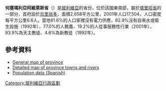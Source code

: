 '''何塞瑪利亞阿維萊斯省'''（{{lang-es|Provincia de José María Avilés}}）是[[玻利維亞|玻利維亞]]的省份，位於該國東南部，屬於[[塔里哈省|塔里哈省]]的一部分，首府設於[[烏里翁多|烏里翁多]]，面積2,658平方公里，2001年人口17,504，人口密度每平方公里6.6人。當地81.6%的人口家裡沒有電力供應，82.9%沒有自來水或衛生設施（1992年），77.0%的人務農、19.2%的人從事服務性行業（2001年），93.9%為天主教徒、4.6%為新教徒（1992年）。

==參考資料==
*[https://web.archive.org/web/20070927201737/http://www.aguabolivia.org/situacionaguaX/Riego/mapas/tarija/t_avilez.htm General map of province]
*[https://web.archive.org/web/20070927201814/http://www.aguabolivia.org/situacionaguaX/Riego/mapas/tarija/avilez.htm Detailed map of province towns and rivers]
*[https://web.archive.org/web/20070222115622/http://www.ine.gov.bo/cgi-bin/PIWDGEOxx.EXE Population data (Spanish)]

{{coord|21|50|S|64|50|W|type:adm2nd_region:BO|display=title}}

{{Bolivia-geo-stub}}
{{玻利維亞省份}}

[[Category:玻利維亞行政區劃|Category:玻利維亞行政區劃]]